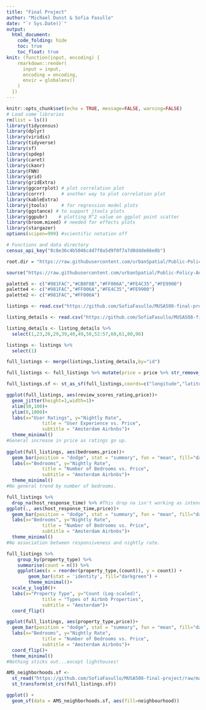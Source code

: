 ```yaml
---
title: "Final Project"
author: "Michael Dunst & Sofia Fasullo"
date: "`r Sys.Date()`"
output:
  html_document:
    code_folding: hide
    toc: true
    toc_float: true
knit: (function(input, encoding) {
    rmarkdown::render(
      input = input,
      encoding = encoding,
      envir = globalenv()
    )
  })    
---
```


```r
knitr::opts_chunk$set(echo = TRUE, message=FALSE, warning=FALSE)
# Load some libraries
rm(list = ls())
library(tidycensus)
library(dplyr)
library(viridis)
library(tidyverse)
library(sf)
library(spdep)
library(caret)
library(ckanr)
library(FNN)
library(grid)
library(gridExtra)
library(ggcorrplot) # plot correlation plot
library(corrr)      # another way to plot correlation plot
library(kableExtra)
library(jtools)     # for regression model plots
library(ggstance) # to support jtools plots
library(ggpubr)    # plotting R^2 value on ggplot point scatter
library(broom.mixed) # needed for effects plots
library(stargazer)
options(scipen=999) #scientific notation off

# Functions and data directory
census_api_key("8c8e36c4b5046c4d7f8a5d9f0f7a7d0ddde86e8b")

root.dir = "https://raw.githubusercontent.com/urbanSpatial/Public-Policy-Analytics-Landing/master/DATA/"

source("https://raw.githubusercontent.com/urbanSpatial/Public-Policy-Analytics-Landing/master/functions.r")

palette5 <- c("#981FAC","#CB0F8B","#FF006A","#FE4C35","#FE9900")
palette4 <- c("#981FAC","#FF006A","#FE4C35","#FE9900")
palette2 <- c("#981FAC","#FF006A")

```



```r

listings <- read.csv("https://github.com/SofiaFasullo/MUSA508-final-project/raw/main/listings.csv")

listing_details <- read.csv("https://github.com/SofiaFasullo/MUSA508-final-project/raw/main/listings_details.csv")
```

```r

listing_details <- listing_details %>%
  select(1,23,26,29,39,40,49,50,52:57,60,61,80,96)

listings <- listings %>%
  select(1)

full_listings <- merge(listings,listing_details,by="id")

full_listings <- full_listings %>% mutate(price = price %>% str_remove_all("[$,]") %>% as.numeric())

full_listings.sf <- st_as_sf(full_listings,coords=c("longitude","latitude"),crs="EPSG:28992")
```



```r
ggplot(full_listings, aes(review_scores_rating,price))+
  geom_jitter(height=1,width=1)+
  xlim(50,100)+
  ylim(0,1000)+
  labs(x="User Ratings", y="Nightly Rate",
             title = "User Experience vs. Price",
             subtitle = "Amsterdam Airbnbs")+ 
  theme_minimal()
#General increase in price as ratings go up.
  
ggplot(full_listings, aes(bedrooms,price))+ 
  geom_bar(position = "dodge", stat = "summary", fun = "mean", fill="darkgreen")+
  labs(x="Bedrooms", y="Nightly Rate",
             title = "Number of Bedrooms vs. Price",
             subtitle = "Amsterdam Airbnbs")+ 
  theme_minimal()
#No general trend by number of bedrooms.

full_listings %>%
  drop_na(host_response_time) %>% #This drop na isn't working as intended
ggplot(., aes(host_response_time,price))+ 
  geom_bar(position = "dodge", stat = "summary", fun = "mean", fill="darkgreen")+
  labs(x="Bedrooms", y="Nightly Rate",
             title = "Number of Bedrooms vs. Price",
             subtitle = "Amsterdam Airbnbs")+ 
  theme_minimal()
#No association between responsiveness and nightly rate.

full_listings %>% 
	group_by(property_type) %>% 
	summarise(count = n()) %>% 
	ggplot(aes(x = reorder(property_type,(count)), y = count)) + 
		geom_bar(stat = 'identity', fill="darkgreen") + 
		theme_minimal()+
  scale_y_log10()+
  labs(x="Property Type", y="Count (Log-scaled)",
             title = "Types of Airbnb Properties",
             subtitle = "Amsterdam")+
  coord_flip()

ggplot(full_listings, aes(property_type,price))+ 
  geom_bar(position = "dodge", stat = "summary", fun = "mean", fill="darkgreen")+
  labs(x="Bedrooms", y="Nightly Rate",
             title = "Number of Bedrooms vs. Price",
             subtitle = "Amsterdam Airbnbs")+
  coord_flip()+
  theme_minimal()
#Nothing sticks out...except lighthouses!
```


```r
AMS_neighborhoods.sf <- 
  st_read("https://github.com/SofiaFasullo/MUSA508-final-project/raw/main/neighbourhoods.geojson") %>%
  st_transform(st_crs(full_listings.sf))

ggplot() +
  geom_sf(data = AMS_neighborhoods.sf, aes(fill=neighbourhood))
```



























































